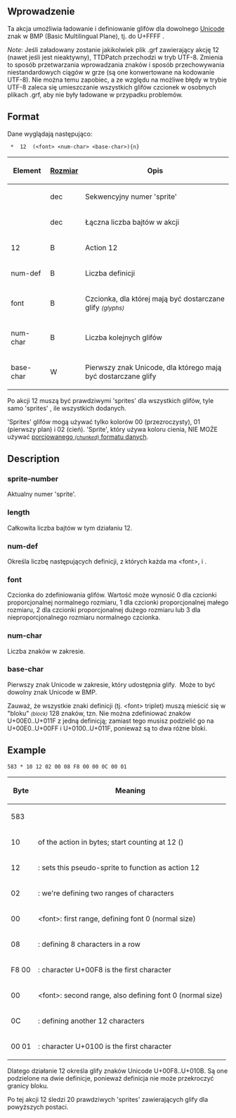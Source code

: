 {{pl/Development/NewGRF/inne strony|en=newgrf-specs.tt-wiki.net/wiki/Action12|pl=pl/Development/NewGRF/NFO Specs/Action12 |sub=nfo}}
<!--{{-}}<br>{{ambox | text = w trakcie edycji.}}-->

==Wprowadzenie==
{{pl/Development/NewGRF/ottdp|0.6|2.5|ttdprev=2.0.1 alpha 73}}
Ta akcja umożliwia ładowanie i definiowanie glifów dla dowolnego [http://www.unicode.org/ Unicode] znak w BMP (Basic Multilingual Plane), tj. do U+FFFF .

''Note'': Jeśli załadowany zostanie jakikolwiek plik .grf zawierający akcję 12 (nawet jeśli jest nieaktywny), TTDPatch przechodzi w tryb UTF-8. Zmienia to sposób przetwarzania wprowadzania znaków i sposób przechowywania niestandardowych ciągów w grze (są one konwertowane na kodowanie UTF-8). Nie można temu zapobiec, a ze względu na możliwe błędy w trybie UTF-8 zaleca się umieszczanie wszystkich glifów czcionek w osobnych plikach .grf, aby nie były ładowane w przypadku problemów.

== Format ==

Dane wyglądają następująco:

 <sprite-number> * <length> 12 <num-def> <nowiki>(<font> <num-char> <base-char>){n}</nowiki>

{| 
|-
!'''Element'''!![[pl/Development/NewGRF/NFO Specs/GRFActionsDetailed|'''Rozmiar''']]!!'''Opis'''
|-
|<sprite-number>||dec||Sekwencyjny numer 'sprite'
|-
|<length>||dec||Łączna liczba bajtów w akcji
|-
|12||B||Action 12
|-
|num-def||B||Liczba definicji
|-
|font||B||Czcionka, dla której mają być dostarczane glify <small>''(glyphs)''</small>
|-
|num-char||B||Liczba kolejnych glifów
|-
|base-char||W||Pierwszy znak Unicode, dla którego mają być dostarczane glify
|}

Po akcji 12 muszą być prawdziwymi 'sprites' dla wszystkich glifów, tyle samo 'sprites' , ile wszystkich <num-char> dodanych.

'Sprites' glifów mogą używać tylko kolorów 00 (przezroczysty), 01 (pierwszy plan) i 02 (cień). 'Sprite', który używa koloru cienia, NIE MOŻE używać [[pl/Development/NewGRF/NFO Specs/RealSprites#compression|porcjowanego <small>''(chunked)''</small> formatu danych]].

== Description ==

=== sprite-number ===

Aktualny numer 'sprite'.

=== length ===

Całkowita liczba bajtów w tym działaniu 12.

=== num-def ===

Określa liczbę następujących definicji, z których każda ma <nowiki><font></nowiki>, <num-char> i <base-char>.

=== font ===

Czcionka do zdefiniowania glifów. Wartość może wynosić 0 dla czcionki proporcjonalnej normalnego rozmiaru, 1 dla czcionki proporcjonalnej małego rozmiaru, 2 dla czcionki proporcjonalnej dużego rozmiaru lub {{pl/Development/NewGRF/ottdp|1.2|no|ottdrev=23274}} 3 dla nieproporcjonalnego rozmiaru normalnego czcionka.

=== num-char ===

Liczba znaków w zakresie.

=== base-char ===

Pierwszy znak Unicode w zakresie, który udostępnia glify. &nbsp;Może to być dowolny znak Unicode w BMP.

Zauważ, że wszystkie znaki definicji (tj. <nowiki><font></nowiki> <num-char> <base-char> triplet) muszą mieścić się w "bloku" <small>''(block)''</small> 128 znaków, tzn. Nie można zdefiniować znaków U+00E0..U+011F z jedną definicją; zamiast tego musisz podzielić go na U+00E0..U+00FF i U+0100..U+011F, ponieważ są to dwa różne bloki.

== Example ==

 583 * 10 12 02 00 08 F8 00 00 0C 00 01

{| 
|-
!'''Byte'''!!'''Meaning'''
|-
|583||<sprite-number>
|-
|10||<length> of the action in bytes; start counting at 12 (<action>)
|-
|12||<action>: sets this pseudo-sprite to function as action 12
|-
|02||<num-def>: we're defining two ranges of characters
|-
|00||<nowiki><font></nowiki>: first range, defining font 0 (normal size)
|-
|08||<num-char>: defining 8 characters in a row
|-
|F8 00||<base-char>: character U+00F8 is the first character
|-
|00||<nowiki><font></nowiki>: second range, also defining font 0 (normal size)
|-
|0C||<num-char>: defining another 12 characters
|-
|00 01||<base-char>: character U+0100 is the first character
|}

Dlatego działanie 12 określa glify znaków Unicode U+00F8..U+010B. Są one podzielone na dwie definicje, ponieważ definicja nie może przekroczyć granicy bloku.

Po tej akcji 12 śledzi 20 prawdziwych 'sprites' zawierających glify dla powyższych postaci.